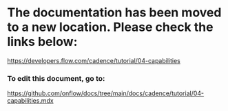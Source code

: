 # The documentation has been moved to a new location. Please check the links below:

https://developers.flow.com/cadence/tutorial/04-capabilities

### To edit this document, go to:

https://github.com/onflow/docs/tree/main/docs/cadence/tutorial/04-capabilities.mdx
